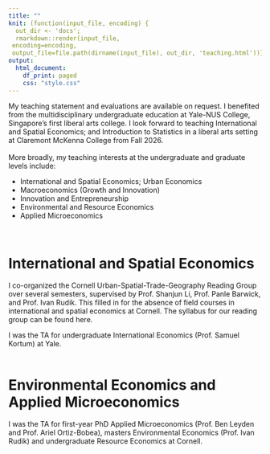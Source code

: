 ---
title: ""
knit: (function(input_file, encoding) {
  out_dir <- 'docs';
  rmarkdown::render(input_file,
 encoding=encoding,
 output_file=file.path(dirname(input_file), out_dir, 'teaching.html'))})
output:
  html_document:
    df_print: paged
    css: "style.css"
---

<left>

My teaching statement and evaluations are available on request.
<!-- My teaching statement can be found <a href="Weiliang_Tan_Teaching_Statement.pdf" target="_blank">**here**</a></font> and my teaching evaluations are available on request. 
<br><br> -->
I benefited from the multidisciplinary undergraduate education at Yale-NUS College, Singapore's first liberal arts college. I look forward to teaching International and Spatial Economics; and Introduction to Statistics in a liberal arts setting at Claremont McKenna College from Fall 2026.
<br><br>
More broadly, my teaching interests at the undergraduate and graduate levels include:
<ul> <li> International and Spatial Economics; Urban Economics
     <li> Macroeconomics (Growth and Innovation)
     <li> Innovation and Entrepreneurship
     <li> Environmental and Resource Economics
     <li> Applied Microeconomics
</ul>

<br>

# International and Spatial Economics

I co-organized the Cornell Urban-Spatial-Trade-Geography Reading Group over several semesters, supervised by Prof. Shanjun Li, Prof. Panle Barwick, and Prof. Ivan Rudik. This filled in for the absence of field courses in international and spatial economics at Cornell. The syllabus for our reading group can be found here.

I was the TA for undergraduate International Economics (Prof. Samuel Kortum) at Yale.
<br><br>

# Environmental Economics and Applied Microeconomics

I was the TA for first-year PhD Applied Microeconomics (Prof. Ben Leyden and Prof. Ariel Ortiz-Bobea), masters Environmental Economics (Prof. Ivan Rudik) and undergraduate Resource Economics at Cornell. 







